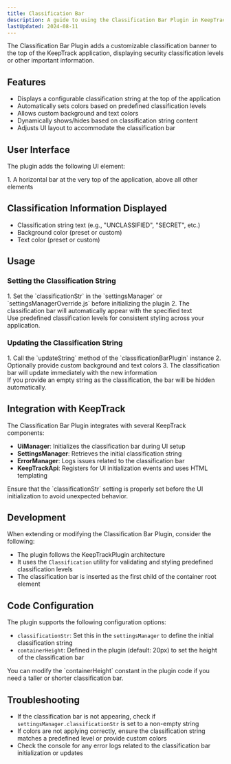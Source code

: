 ```yaml
---
title: Classification Bar
description: A guide to using the Classification Bar Plugin in KeepTrack.
lastUpdated: 2024-08-11
---
```



The Classification Bar Plugin adds a customizable classification banner to the top of the KeepTrack application, displaying security classification levels or other important information.

## Features

- Displays a configurable classification string at the top of the application
- Automatically sets colors based on predefined classification levels
- Allows custom background and text colors
- Dynamically shows/hides based on classification string content
- Adjusts UI layout to accommodate the classification bar

## User Interface

The plugin adds the following UI element:

<Steps>
1. A horizontal bar at the very top of the application, above all other elements
</Steps>

## Classification Information Displayed

- Classification string text (e.g., "UNCLASSIFIED", "SECRET", etc.)
- Background color (preset or custom)
- Text color (preset or custom)

## Usage

### Setting the Classification String
<Steps>
1. Set the `classificationStr` in the `settingsManager` or `settingsManagerOverride.js` before initializing the plugin
2. The classification bar will automatically appear with the specified text
</Steps>

<Aside type="tip">
  Use predefined classification levels for consistent styling across your application.
</Aside>

### Updating the Classification String
<Steps>
1. Call the `updateString` method of the `classificationBarPlugin` instance
2. Optionally provide custom background and text colors
3. The classification bar will update immediately with the new information
</Steps>

<Aside>
  If you provide an empty string as the classification, the bar will be hidden automatically.
</Aside>

## Integration with KeepTrack

The Classification Bar Plugin integrates with several KeepTrack components:

- **UiManager**: Initializes the classification bar during UI setup
- **SettingsManager**: Retrieves the initial classification string
- **ErrorManager**: Logs issues related to the classification bar
- **KeepTrackApi**: Registers for UI initialization events and uses HTML templating

<Aside type="caution">
  Ensure that the `classificationStr` setting is properly set before the UI initialization to avoid unexpected behavior.
</Aside>

## Development

When extending or modifying the Classification Bar Plugin, consider the following:

- The plugin follows the KeepTrackPlugin architecture
- It uses the `Classification` utility for validating and styling predefined classification levels
- The classification bar is inserted as the first child of the container root element

## Code Configuration

The plugin supports the following configuration options:

- `classificationStr`: Set this in the `settingsManager` to define the initial classification string
- `containerHeight`: Defined in the plugin (default: 20px) to set the height of the classification bar

<Aside>
  You can modify the `containerHeight` constant in the plugin code if you need a taller or shorter classification bar.
</Aside>

## Troubleshooting

- If the classification bar is not appearing, check if `settingsManager.classificationStr` is set to a non-empty string
- If colors are not applying correctly, ensure the classification string matches a predefined level or provide custom colors
- Check the console for any error logs related to the classification bar initialization or updates